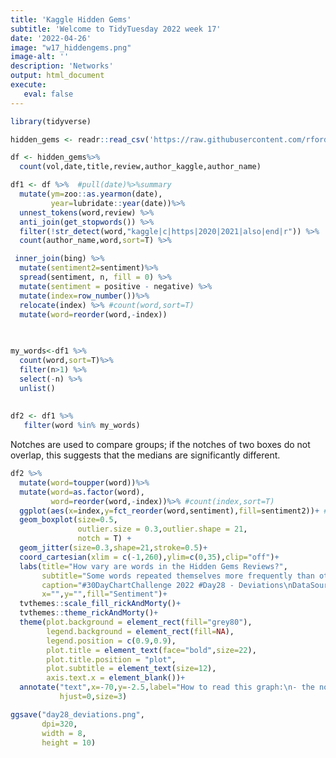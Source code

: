 ```yaml
---
title: 'Kaggle Hidden Gems'
subtitle: 'Welcome to TidyTuesday 2022 week 17'
date: '2022-04-26'
image: "w17_hiddengems.png"
image-alt: ''
description: 'Networks'
output: html_document
execute: 
   eval: false
---
```





```r
library(tidyverse)
```



```r
hidden_gems <- readr::read_csv('https://raw.githubusercontent.com/rfordatascience/tidytuesday/master/data/2022/2022-04-26/hidden_gems.csv')
```


```r
df <- hidden_gems%>%
  count(vol,date,title,review,author_kaggle,author_name)
```


```r
df1 <- df %>%  #pull(date)%>%summary
  mutate(ym=zoo::as.yearmon(date),
         year=lubridate::year(date))%>%
  unnest_tokens(word,review) %>%
  anti_join(get_stopwords()) %>%
  filter(!str_detect(word,"kaggle|c|https|2020|2021|also|end|r")) %>%
  count(author_name,word,sort=T) %>%

 inner_join(bing) %>%
  mutate(sentiment2=sentiment)%>%
  spread(sentiment, n, fill = 0) %>%
  mutate(sentiment = positive - negative) %>%
  mutate(index=row_number())%>%
  relocate(index) %>% #count(word,sort=T)
  mutate(word=reorder(word,-index)) 
 
  
```

```r
my_words<-df1 %>%
  count(word,sort=T)%>%
  filter(n>1) %>%
  select(-n) %>%
  unlist()
  
  
df2 <- df1 %>%
   filter(word %in% my_words) 
```


Notches are used to compare groups; if the notches of two boxes do not overlap, this suggests that the medians are significantly different.
```r

df2 %>%
  mutate(word=toupper(word))%>%
  mutate(word=as.factor(word),
         word=reorder(word,-index))%>% #count(index,sort=T)
  ggplot(aes(x=index,y=fct_reorder(word,sentiment),fill=sentiment2))+ # 
  geom_boxplot(size=0.5,
               outlier.size = 0.3,outlier.shape = 21,
               notch = T) +
  geom_jitter(size=0.3,shape=21,stroke=0.5)+
  coord_cartesian(xlim = c(-1,260),ylim=c(0,35),clip="off")+
  labs(title="How vary are words in the Hidden Gems Reviews?",
       subtitle="Some words repeated themselves more frequently than others,\nwith significantly different medians.",
       caption="#30DayChartChallenge 2022 #Day28 - Deviations\nDataSource: #TidyTuesday Week17 - Hidden Gems\nDataViz: Federica Gazzelloni (@fgazzelloni)",
       x="",y="",fill="Sentiment")+
  tvthemes::scale_fill_rickAndMorty()+
  tvthemes::theme_rickAndMorty()+
  theme(plot.background = element_rect(fill="grey80"),
        legend.background = element_rect(fill=NA),
        legend.position = c(0.9,0.9),
        plot.title = element_text(face="bold",size=22),
        plot.title.position = "plot",
        plot.subtitle = element_text(size=12),
        axis.text.x = element_blank())+
  annotate("text",x=-70,y=-2.5,label="How to read this graph:\n- the notches represent the median of the frequency of words\nfound in the Hidden Gems reviews by Author\n- the sidebars represent their deviations",
           hjust=0,size=3)
```


```r
ggsave("day28_deviations.png",
       dpi=320,
       width = 8,
       height = 10)
```
